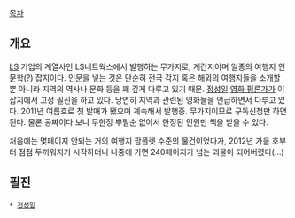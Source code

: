 [[목차]]

== 개요 ==
[[LS]] 기업의 계열사인 LS네트웍스에서 발행하는 무가지로, 계간지이며 일종의 여행지 인문학(?) 잡지이다. 인문을 넣는 것은 단순히 전국 각지 혹은 해외의 여행지들을 소개할 뿐 아니라 지역의 역사나 문화 등을 꽤 깊게 다루고 있기 때문. [[정성일]] [[영화 평론가]]가 이 잡지에서 고정 필진을 하고 있다. 당연히 지역과 관련된 영화들을 언급하면서 다루고 있다. 2011년 여름호로 첫 발매가 됐으며 계속해서 발행중. 무가지이므로 구독신청만 하면 된다. 물론 공짜이다 보니 무한정 뿌릴순 없어서 한정된 인원만 책을 받을 수 있다.

처음에는 몇페이지 안되는 거의 여행지 팜플렛 수준의 물건이었다가, 2012년 가을 호부터 점점 두꺼워지기 시작하더니 나중에 가면 240페이지가 넘는 괴물이 되어버렸다(…)

== 필진 ==
 * [[정성일]]
